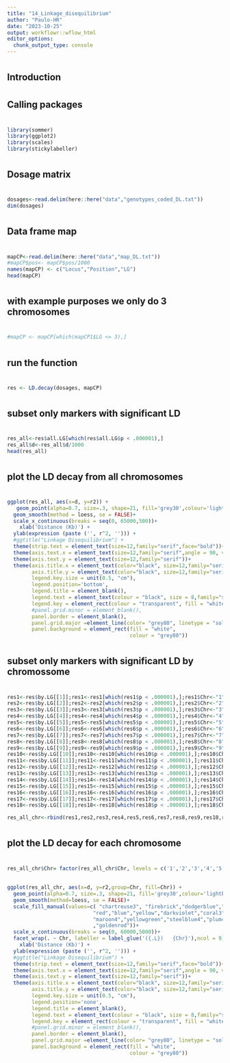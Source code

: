 ```yaml
---
title: "14_Linkage_disequilibrium"
author: "Paulo-HR"
date: "2023-10-25"
output: workflowr::wflow_html
editor_options:
  chunk_output_type: console
---
```


##################
#
## Introduction
#
##################


#######################
#
## Calling packages
#
#######################

```r
library(sommer)
library(ggplot2)
library(scales)
library(stickylabeller)
```

##################
#
## Dosage matrix
#
###################
```r
dosages<-read.delim(here::here("data","genotypes_coded_DL.txt"))
dim(dosages)
```

####################
#
## Data frame map
#
####################
```r
mapCP<-read.delim(here::here("data","map_DL.txt"))
#mapCP$pos<- mapCP$pos/1000
names(mapCP) <- c("Locus","Position","LG")
head(mapCP)
```

####################################################
#
## with example purposes we only do 3 chromosomes
#
####################################################
```r
#mapCP <- mapCP[which(mapCP1$LG <= 3),]
```

#####################
#
## run the function
#
#####################
```r
res <- LD.decay(dosages, mapCP)
```

############################################
#
## subset only markers with significant LD 
#
############################################
```r
res_all<-res$all.LG[which(res$all.LG$p < .000001),]
res_all$d<-res_all$d/1000
head(res_all)
```

###########################################
#
## plot the LD decay from all chromosomes
#
###########################################
```r
ggplot(res_all, aes(x=d, y=r2)) +
   geom_point(alpha=0.7, size=.3, shape=21, fill='grey30',colour='lightblue' ) +
  geom_smooth(method = loess, se = FALSE)+
  scale_x_continuous(breaks = seq(0, 65000,500))+
    xlab('Distance (Kb)') +
  ylab(expression (paste ('', r^2, ''))) +
  #ggtitle("Linkage Disequilibrium") +
  theme(strip.text = element_text(size=12,family="serif",face="bold"))+
  theme(axis.text.x = element_text(size=12,family="serif",angle = 90, vjust = 0.5, hjust=1))+
  theme(axis.text.y = element_text(size=12,family="serif"))+
  theme(axis.title.x = element_text(color="black", size=12,family="serif"),
        axis.title.y = element_text(color="black", size=12,family="serif"),
        legend.key.size = unit(0.5, "cm"),
        legend.position='bottom',
        legend.title = element_blank(),
        legend.text = element_text(colour = "black", size = 8,family="serif", face="bold"),
        legend.key = element_rect(colour = "transparent", fill = "white"),
        #panel.grid.minor = element_blank(),
        panel.border = element_blank(),
        panel.grid.major =element_line(color= "grey80", linetype = "solid", linewidth = 0.4),
        panel.background = element_rect(fill = "white",
                                        colour = "grey80"))

```


#############################################################
#
## subset only markers with significant LD by chromossome
#
#############################################################
```r
res1<-res$by.LG[[1]];res1<-res1[which(res1$p < .000001),];res1$Chr<-"1";res1$d<-res1$d/1000
res2<-res$by.LG[[2]];res2<-res2[which(res2$p < .000001),];res2$Chr<-"2";res2$d<-res2$d/1000
res3<-res$by.LG[[3]];res3<-res3[which(res3$p < .000001),];res3$Chr<-"3";res3$d<-res3$d/1000
res4<-res$by.LG[[4]];res4<-res4[which(res4$p < .000001),];res4$Chr<-"4";res4$d<-res4$d/1000
res5<-res$by.LG[[5]];res5<-res5[which(res5$p < .000001),];res5$Chr<-"5";res5$d<-res5$d/1000
res6<-res$by.LG[[6]];res6<-res6[which(res6$p < .000001),];res6$Chr<-"6";res6$d<-res6$d/1000
res7<-res$by.LG[[7]];res7<-res7[which(res7$p < .000001),];res7$Chr<-"7";res7$d<-res7$d/1000
res8<-res$by.LG[[8]];res8<-res8[which(res8$p < .000001),];res8$Chr<-"8";res8$d<-res8$d/1000
res9<-res$by.LG[[9]];res9<-res9[which(res9$p < .000001),];res9$Chr<-"9";res9$d<-res9$d/1000
res10<-res$by.LG[[10]];res10<-res10[which(res10$p < .000001),];res10$Chr<-"10";res10$d<-res10$d/1000
res11<-res$by.LG[[11]];res11<-res11[which(res11$p < .000001),];res11$Chr<-"11";res11$d<-res11$d/1000
res12<-res$by.LG[[12]];res12<-res12[which(res12$p < .000001),];res12$Chr<-"12";res12$d<-res12$d/1000
res13<-res$by.LG[[13]];res13<-res13[which(res13$p < .000001),];res13$Chr<-"13";res13$d<-res13$d/1000
res14<-res$by.LG[[14]];res14<-res14[which(res14$p < .000001),];res14$Chr<-"14";res14$d<-res14$d/1000
res15<-res$by.LG[[15]];res15<-res15[which(res15$p < .000001),];res15$Chr<-"15";res15$d<-res15$d/1000
res16<-res$by.LG[[16]];res16<-res16[which(res16$p < .000001),];res16$Chr<-"16";res16$d<-res16$d/1000
res17<-res$by.LG[[17]];res17<-res17[which(res17$p < .000001),];res17$Chr<-"17";res17$d<-res17$d/1000
res18<-res$by.LG[[18]];res18<-res18[which(res18$p < .000001),];res18$Chr<-"18";res18$d<-res18$d/1000
```

```r
res_all_chr<-rbind(res1,res2,res3,res4,res5,res6,res7,res8,res9,res10,res11,res12,res13,res14,res15,res16,res17,res18)
```

###########################################
#
## plot the LD decay for each chromosome
#
###########################################
```r
res_all_chr$Chr= factor(res_all_chr$Chr, levels = c('1','2','3','4','5','6','7','8','9','10','11','12','13','14','15','16','17','18'))
  
  
ggplot(res_all_chr, aes(x=d, y=r2,group=Chr, fill=Chr)) +
  geom_point(alpha=0.7, size=.3, shape=21, fill='grey30',colour='lightblue' ) +
  geom_smooth(method=loess, se = FALSE)+
  scale_fill_manual(values=c( "chartreuse3", "firebrick","dodgerblue","darkorange","black",
                            "red","blue","yellow","darkviolet","coral3","ivory4",
                            "maroon4","yellowgreen","steelblue4","plum4","tan4","deeppink"
                            ,"goldenrod"))+
  scale_x_continuous(breaks = seq(0, 60000,5000))+
  facet_wrap(. ~ Chr, labeller = label_glue('({.L})   {Chr}'),ncol = 9) +
    xlab('Distance (Kb)') +
  ylab(expression (paste ('', r^2, ''))) +
  #ggtitle("Linkage Disequilibrium") +
  theme(strip.text = element_text(size=12,family="serif",face="bold"))+
  theme(axis.text.x = element_text(size=12,family="serif",angle = 90, vjust = 0.5, hjust=1))+
  theme(axis.text.y = element_text(size=12,family="serif"))+
  theme(axis.title.x = element_text(color="black", size=12,family="serif"),
        axis.title.y = element_text(color="black", size=12,family="serif"),
        legend.key.size = unit(0.5, "cm"),
        legend.position='none',
        legend.title = element_blank(),
        legend.text = element_text(colour = "black", size = 8,family="serif", face="bold"),
        legend.key = element_rect(colour = "transparent", fill = "white"),
        #panel.grid.minor = element_blank(),
        panel.border = element_blank(),
        panel.grid.major =element_line(color= "grey80", linetype = "solid", linewidth = 0.4),
        panel.background = element_rect(fill = "white",
                                        colour = "grey80"))
```


